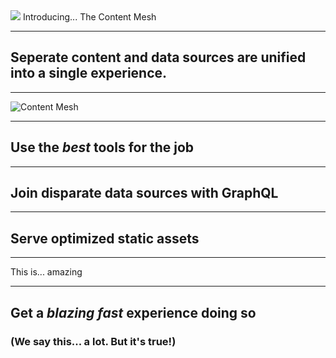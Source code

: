
<Image src="images/content-mesh.jpg">
  <Fit>Introducing...</Fit>
  <Fit caps={true} color={colors.accent}>The Content Mesh</Fit>
</Image>

---

## Seperate content and data sources are unified into a single experience.

---


![Content Mesh](images/content-mesh-labeled.png)

---

## Use the _best_ tools for the job

---

## Join disparate data sources with GraphQL

---

## Serve optimized static assets

---

<Fit>This is...</Fit>
<Fit caps={true}>amazing</Fit>

---

## Get a _blazing fast_ experience doing so

### (We say this... a lot. But it's true!)
